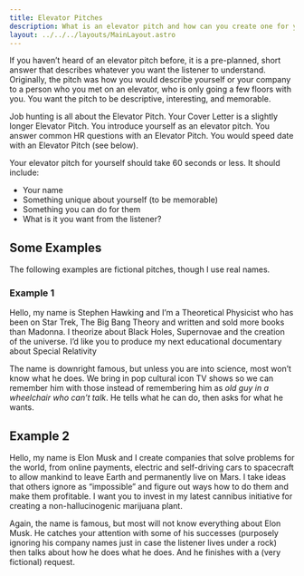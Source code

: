 ```yaml
---
title: Elevator Pitches
description: What is an elevator pitch and how can you create one for yourself
layout: ../../../layouts/MainLayout.astro
---
```


If you haven’t heard of an elevator pitch before, it is a pre-planned, short answer that describes whatever you want the listener to understand. Originally, the pitch was how you would describe yourself or your company to a person who you met on an elevator, who is only going a few floors with you. You want the pitch to be descriptive, interesting, and memorable.

Job hunting is all about the Elevator Pitch. Your Cover Letter is a slightly longer Elevator Pitch. You introduce yourself as an elevator pitch. You answer common HR questions with an Elevator Pitch. You would speed date with an Elevator Pitch (see below).

Your elevator pitch for yourself should take 60 seconds or less. It should include:
- Your name
- Something unique about yourself (to be memorable)
- Something you can do for them
- What is it you want from the listener?

## Some Examples

The following examples are fictional pitches, though I use real names.
### Example 1

<Quote>
Hello, my name is Stephen Hawking and I’m a Theoretical Physicist who has been on Star Trek, The Big Bang Theory and written and sold more books than Madonna. I theorize about Black Holes, Supernovae and the creation of the universe. I’d like you to produce my next educational documentary about Special Relativity
</Quote>

The name is downright famous, but unless you are into science, most won’t know what he does. We bring in pop cultural icon TV shows so we can remember him with those instead of remembering him as *old guy in a wheelchair who can’t talk*. He tells what he can do, then asks for what he wants.

## Example 2
<Quote>
Hello, my name is Elon Musk and I create companies that solve problems for the world, from online payments, electric and self-driving cars to spacecraft to allow mankind to leave Earth and permanently live on Mars. I take ideas that others ignore as “impossible” and figure out ways how to do them and make them profitable. I want you to invest in my latest cannibus initiative for creating a non-hallucinogenic marijuana plant.
</Quote>

Again, the name is famous, but most will not know everything about Elon Musk. He catches your attention with some of his successes (purposely ignoring his company names just in case the listener lives under a rock) then talks about how he does what he does. And he finishes with a (very fictional) request.

<BackButton client:idle />